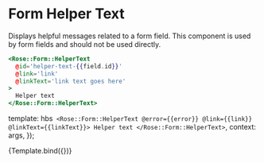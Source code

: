 
<Meta title="Rose/Form/HelperText" component="Form/HelperText" />

# Form Helper Text

Displays helpful messages related to a form field. This component is used
by form fields and should not be used directly.

```handlebars
<Rose::Form::HelperText
  @id='helper-text-{{field.id}}'
  @link='link'
  @linkText='link text goes here'
>
  Helper text
</Rose::Form::HelperText>
```

  template: hbs`
      <Rose::Form::HelperText @error={{error}} @link={{link}} @linkText={{linkText}}>
        Helper text
      </Rose::Form::HelperText>`,
  context: args,
});

<Preview>
  <Story
    name="HelperText"
    args={{
      error: false,
      link: 'http://www.example.net/',
      linkText: 'sample link text',
    }}
  >
    {Template.bind({})}
  </Story>
</Preview>
